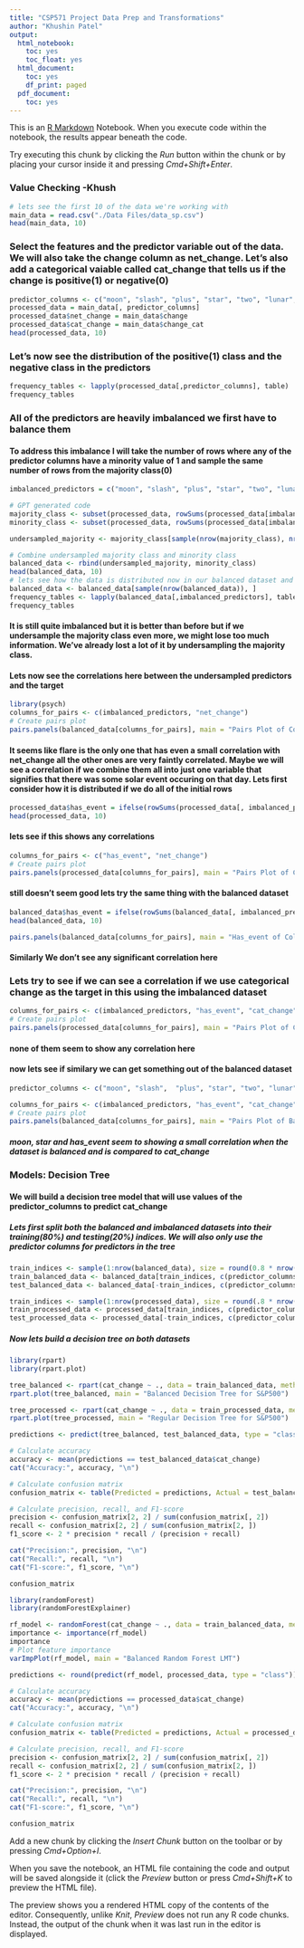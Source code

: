 ```yaml
---
title: "CSP571 Project Data Prep and Transformations"
author: "Khushin Patel"
output:
  html_notebook:
    toc: yes
    toc_float: yes
  html_document:
    toc: yes
    df_print: paged
  pdf_document:
    toc: yes
---
```


This is an [R Markdown](http://rmarkdown.rstudio.com) Notebook. When you execute code within the notebook, the results appear beneath the code. 

Try executing this chunk by clicking the *Run* button within the chunk or by placing your cursor inside it and pressing *Cmd+Shift+Enter*. 

### Value Checking -Khush
```r
# lets see the first 10 of the data we're working with
main_data = read.csv("./Data Files/data_sp.csv")
head(main_data, 10)
```

### Select the features and the predictor variable out of the data. We will also take the change column as net_change. Let's also add a categorical vaiable called cat_change that tells us if the change is positive(1) or negative(0)
```r
predictor_columns <- c("moon", "slash", "plus", "star", "two", "lunar", "solar", "flare")
processed_data = main_data[, predictor_columns]
processed_data$net_change = main_data$change
processed_data$cat_change = main_data$change_cat
head(processed_data, 10)
```

### Let's now see the distribution of the positive(1) class and the negative class in the predictors
```r
frequency_tables <- lapply(processed_data[,predictor_columns], table)
frequency_tables
```


### All of the predictors are heavily imbalanced we first have to balance them
#### To address this imbalance I will take the number of rows where any of the predictor columns have a minority value of 1 and sample the same number of rows from the majority class(0)

```r
imbalanced_predictors = c("moon", "slash", "plus", "star", "two", "lunar", "solar", "flare")

# GPT generated code
majority_class <- subset(processed_data, rowSums(processed_data[imbalanced_predictors]) == 0)
minority_class <- subset(processed_data, rowSums(processed_data[imbalanced_predictors]) > 0)

undersampled_majority <- majority_class[sample(nrow(majority_class), nrow(minority_class), replace = FALSE), ]

# Combine undersampled majority class and minority class
balanced_data <- rbind(undersampled_majority, minority_class)
head(balanced_data, 10)
# lets see how the data is distributed now in our balanced dataset and shuffle it 
balanced_data <- balanced_data[sample(nrow(balanced_data)), ]
frequency_tables <- lapply(balanced_data[,imbalanced_predictors], table)
frequency_tables
```

#### It is still quite imbalanced but it is better than before but if we undersample the majority class even more, we might lose too much information. We've already lost a lot of it by undersampling the majority class.

#### Lets now see the correlations here between the undersampled predictors and the target

```r
library(psych)
columns_for_pairs <- c(imbalanced_predictors, "net_change")
# Create pairs plot
pairs.panels(balanced_data[columns_for_pairs], main = "Pairs Plot of Columns vs. net_change")
```

#### It seems like flare is the only one that has even a small correlation with net_change all the other ones are very faintly correlated. Maybe we will see a correlation if we combine them all into just one variable that signifies that there was some solar event occuring on that day. Lets first consider how it is distributed if we do all of the initial rows

```r
processed_data$has_event = ifelse(rowSums(processed_data[, imbalanced_predictors]) > 0, 1, 0)
head(processed_data, 10)

```
#### lets see if this shows any correlations
```r
columns_for_pairs <- c("has_event", "net_change")
# Create pairs plot
pairs.panels(processed_data[columns_for_pairs], main = "Pairs Plot of Columns vs. net_change")
```
#### still doesn't seem good lets try the same thing with the balanced dataset
```r
balanced_data$has_event = ifelse(rowSums(balanced_data[, imbalanced_predictors]) > 0, 1, 0)
head(balanced_data, 10)

pairs.panels(balanced_data[columns_for_pairs], main = "Has_event of Columns vs. net_change")
```
#### Similarly We don't see any significant correlation here
### Lets try to see if we can see a correlation if we use categorical change as the target in this using the imbalanced dataset

```r
columns_for_pairs <- c(imbalanced_predictors, "has_event", "cat_change")
# Create pairs plot
pairs.panels(processed_data[columns_for_pairs], main = "Pairs Plot of Columns vs. Cat_change")
```

#### none of them seem to show any correlation here
#### now lets see if similary we can get something out of the balanced dataset

```r
predictor_columns <- c("moon", "slash",  "plus", "star", "two", "lunar", "solar", "flare")

columns_for_pairs <- c(imbalanced_predictors, "has_event", "cat_change")
# Create pairs plot
pairs.panels(balanced_data[columns_for_pairs], main = "Pairs Plot of Balanced Columns  vs. Cat_change")

```
##### moon, star and has_event seem to showing a small correlation when the dataset is balanced and is compared to cat_change

### Models: Decision Tree
#### We will build a decision tree model that will use values of the predictor_columns to predict cat_change
##### Lets first split both the balanced and imbalanced datasets into their training(80%) and testing(20%) indices. We will also only use the predictor columns for predictors in the tree
```r
train_indices <- sample(1:nrow(balanced_data), size = round(0.8 * nrow(balanced_data)))
train_balanced_data <- balanced_data[train_indices, c(predictor_columns, "cat_change")]
test_balanced_data <- balanced_data[-train_indices, c(predictor_columns, "cat_change")]

train_indices <- sample(1:nrow(processed_data), size = round(.8 * nrow(processed_data)))
train_processed_data <- processed_data[train_indices, c(predictor_columns, "cat_change")]
test_processed_data <- processed_data[-train_indices, c(predictor_columns, "cat_change")]
```



##### Now lets build a decision tree on both datasets
```r
library(rpart)
library(rpart.plot)

tree_balanced <- rpart(cat_change ~ ., data = train_balanced_data, method = "class")
rpart.plot(tree_balanced, main = "Balanced Decision Tree for S&P500")

tree_processed <- rpart(cat_change ~ ., data = train_processed_data, method = "class")
rpart.plot(tree_processed, main = "Regular Decision Tree for S&P500")
```

```r
predictions <- predict(tree_balanced, test_balanced_data, type = "class")

# Calculate accuracy
accuracy <- mean(predictions == test_balanced_data$cat_change)
cat("Accuracy:", accuracy, "\n")

# Calculate confusion matrix
confusion_matrix <- table(Predicted = predictions, Actual = test_balanced_data$cat_change)

# Calculate precision, recall, and F1-score
precision <- confusion_matrix[2, 2] / sum(confusion_matrix[, 2])
recall <- confusion_matrix[2, 2] / sum(confusion_matrix[2, ])
f1_score <- 2 * precision * recall / (precision + recall)

cat("Precision:", precision, "\n")
cat("Recall:", recall, "\n")
cat("F1-score:", f1_score, "\n")

confusion_matrix
```

```r
library(randomForest)
library(randomForestExplainer)

rf_model <- randomForest(cat_change ~ ., data = train_balanced_data, method = "class")
importance <- importance(rf_model)
importance
# Plot feature importance
varImpPlot(rf_model, main = "Balanced Random Forest LMT")
```

```r
predictions <- round(predict(rf_model, processed_data, type = "class"))

# Calculate accuracy
accuracy <- mean(predictions == processed_data$cat_change)
cat("Accuracy:", accuracy, "\n")

# Calculate confusion matrix
confusion_matrix <- table(Predicted = predictions, Actual = processed_data$cat_change)

# Calculate precision, recall, and F1-score
precision <- confusion_matrix[2, 2] / sum(confusion_matrix[, 2])
recall <- confusion_matrix[2, 2] / sum(confusion_matrix[2, ])
f1_score <- 2 * precision * recall / (precision + recall)

cat("Precision:", precision, "\n")
cat("Recall:", recall, "\n")
cat("F1-score:", f1_score, "\n")

confusion_matrix
```
Add a new chunk by clicking the *Insert Chunk* button on the toolbar or by pressing *Cmd+Option+I*.

When you save the notebook, an HTML file containing the code and output will be saved alongside it (click the *Preview* button or press *Cmd+Shift+K* to preview the HTML file). 

The preview shows you a rendered HTML copy of the contents of the editor. Consequently, unlike *Knit*, *Preview* does not run any R code chunks. Instead, the output of the chunk when it was last run in the editor is displayed.
